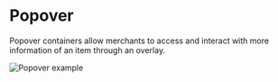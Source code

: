 # Popover

Popover containers allow merchants to access and interact with more information of an item through an overlay.

![Popover example](public/assets/overview-popover.webp)